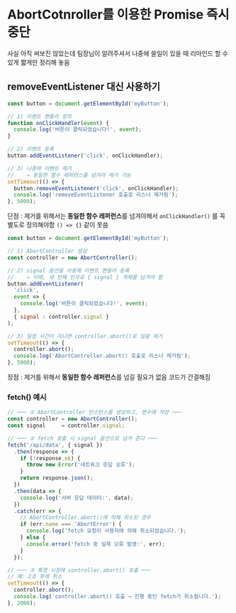 # AbortCotnroller를 이용한 Promise 즉시 중단

사실 아직 써보진 않았는데 팀장님이 알려주셔서 나중에 쓸일이 있을 때 리마인드 할 수 있게 짧게만 정리해 놓음

## removeEventListener 대신 사용하기

```js filename="전통적인 방식"
const button = document.getElementById('myButton');

// 1) 이벤트 핸들러 정의
function onClickHandler(event) {
  console.log('버튼이 클릭되었습니다!', event);
}

// 2) 이벤트 등록
button.addEventListener('click', onClickHandler);

// 3) 나중에 이벤트 제거
//    → 동일한 함수 레퍼런스를 넘겨야 제거 가능
setTimeout(() => {
  button.removeEventListener('click', onClickHandler);
  console.log('removeEventListener 호출로 리스너 제거됨');
}, 5000);
```

단점 : 제거를 위해서는 **동일한 함수 레퍼런스**를 넘겨야해서 `onClickHandler()` 를 꼭 별도로 정의해야함 `() => {}` 같이 못씀


```js filename="AbortController 를 이용한 방식" 
const button = document.getElementById('myButton');

// 1) AbortController 생성
const controller = new AbortController();

// 2) signal 옵션을 사용해 이벤트 핸들러 등록
//    → 이때, 세 번째 인자로 { signal } 객체를 넘겨야 함
button.addEventListener(
  'click',
  event => {
    console.log('버튼이 클릭되었습니다!', event);
  },
  { signal : controller.signal }
);

// 3) 일정 시간이 지나면 controller.abort()로 일괄 제거
setTimeout(() => {
  controller.abort();
  console.log('AbortController.abort() 호출로 리스너 제거됨');
}, 5000);
```

장점 : 제거를 위해서 **동일한 함수 레퍼런스**를 넘길 필요가 없음 코드가 간결해짐

### fetch() 예시

```js filename="fetch 함수 예시"
// ─── ① AbortController 인스턴스를 생성하고, 변수에 저장 ───
const controller = new AbortController();
const signal     = controller.signal;

// ─── ② fetch 호출 시 signal 옵션으로 넘겨 준다 ───
fetch('/api/data', { signal })
  .then(response => {
    if (!response.ok) {
      throw new Error('네트워크 응답 오류');
    }
    return response.json();
  })
  .then(data => {
    console.log('서버 응답 데이터:', data);
  })
  .catch(err => {
    // AbortController.abort()에 의해 취소된 경우
    if (err.name === 'AbortError') {
      console.log('fetch 요청이 사용자에 의해 취소되었습니다.');
    } else {
      console.error('fetch 중 실제 오류 발생:', err);
    }
  });

// ─── ③ 특정 시점에 controller.abort() 호출 ───
// 예: 2초 후에 취소
setTimeout(() => {
  controller.abort();
  console.log('controller.abort() 호출 → 진행 중인 fetch가 취소됩니다.');
}, 2000);

```